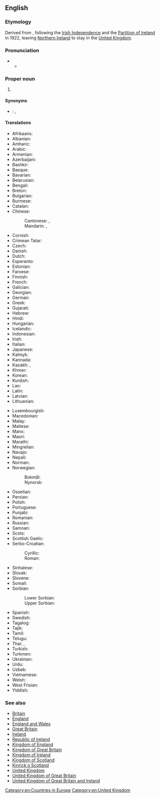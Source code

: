 ==English==
{{wikipedia}}

===Etymology===
Derived from {{m|en|United Kingdom of Great Britain and Ireland}}, following the [[w:Irish Free State|Irish Independence]] and the [[w:Partition of Ireland|Partition of Ireland]] in 1922, leaving [[Northern Ireland]] to stay in the [[United Kingdom]].

===Pronunciation===
* {{IPA|en|/jʊˈnaɪtɪd ˈkɪŋdəm əv ˌɡɹeɪt ˈbɹɪtən ən ˌnɔː(ɹ)ðə(ɹ)n ˈaɪə(ɹ)lənd/}}
** {{audio|en|LL-Q1860 (eng)-Vealhurl-UK.wav|Audio (UK)}}

===Proper noun===
{{en-proper noun|head=the [[United Kingdom]] [[of]] [[Great Britain]] [[and]] [[Northern Ireland]]}}

# {{senseid|en|Q145}}{{n-g|The [[official]] name of the [[United Kingdom]] (since 1927).}}

====Synonyms====
* {{q|initialisms}}: {{l|en|UKGBNI}}, {{l|en|UKoGBaNI}}

====Translations====
{{trans-top|id=Q145|United Kingdom of Great Britain and Northern Ireland}}
* Afrikaans: {{t|af|Verenigde Koninkryk van Groot-Brittanje en Noord-Ierland}}
* Albanian: {{t|sq|Mbretëria e Bashkuar e Britanisë së Madhe dhe Irlandës së Veriut}}
* Amharic: {{t|am|የታላቋ ብሪታኒያ እና የሰሜን አየርላንድ ንጉዛት ኅብረት}}
* Arabic: {{t|ar|الْمَمْلَكَة الْمُتَّحِدَة لِبِرِيطَانِيَا الْعُظْمَى وَأَيِرْلَنْدَا الشَّمَالِيَّة|tr=al-mamlaka l-muttaḥida li-birīṭāniyā l-ʿuẓmā wa-ʾayirlandā š-šamāliyya}}
* Armenian: {{t|hy|Մեծ Բրիտանիայի և Հյուսիսային Իռլանդիայի Միացյալ Թագավորություն}}
* Azerbaijani: {{t|az|Böyük Britaniya və Şimali İrlandiya Birləşmiş Krallığı}}
* Bashkir: {{t|ba|Бөйөк Британияның һәм Төньяҡ Ирландияның Берләшкән Короллеге}}
* Basque: {{t|eu|Britainia Handia eta Ipar Irlandako Erresuma Batua}}
* Bavarian: {{t|bar|Vaoanigts Kinireich vo Großbritannien und Noadirland}}
* Belarusian: {{t|be|Злу́чанае Карале́ўства Вялі́кабрыта́ніі і Паўно́чнай Ірла́ндыі|n}}
* Bengali: {{t|bn|গ্রেইট ব্রিটেন এবং উত্তর আয়ারল্যাণ্ডের যুক্তরাজ্য}}
* Breton: {{t|br|Rouantelezh-Unanet Breizh-Veur ha Norzhiwerzhon}}
* Bulgarian: {{t|bg|Обединено кралство Великобритания и Северна Ирландия|n}}
* Burmese: {{t|my|ယူနိုက်တက် ကင်းဒမ်းအော့ဖ် ဂရိတ်ဗြိတိန်နှင့် မြောက်အိုင်ယာလန်}}
* Catalan: {{t|ca|Regne Unit de Gran Bretanya i Irlanda del Nord}}
* Chinese:
*: Cantonese: {{t|yue|大不列顛及北愛爾蘭聯合王國}}, {{t|yue|大不列颠及北爱尔兰联合王国|tr=daai6 bat1 lit6 din1 kap6 bak1 oi3 ji5 laan4 lyun4 hap6 wong4 gwok3}}
*: Mandarin: {{t+|cmn|大不列顛及北愛爾蘭聯合王國}}, {{t|cmn|大不列颠及北爱尔兰联合王国|tr=Dà-Bùlièdiān jí Běi-Ài'ěrlán Liánhé Wángguó}}
* Cornish: {{t|kw|Ruwvaneth Unys Breten Veur ha Wordhon Gledh}}
* Crimean Tatar: {{t|crh|Büyük Britaniya ve Şimaliy İrlandiya Qоşma Qırallığı}}
* Czech: {{t+|cs|Spojené království Velké Británie a Severního Irska|n}}
* Danish: {{t|da|Det Forenede Kongerige Storbritannien og Nordirland|n}}
* Dutch: {{t|nl|Verenigd Koninkrijk van Groot-Brittannië en Noord-Ierland|n}}
* Esperanto: {{t|eo|Unuiĝinta Reĝlando de Granda Britio kaj Nord-Irlando}}
* Estonian: {{t|et|Suurbritannia ja Põhja-Iiri Ühendkuningriik}}
* Faroese: {{t|fo|Sameinda kongsríkið Stórabretland og Norðurírland|n}}
* Finnish: {{t+|fi|Ison-Britannian ja Pohjois-Irlannin yhdistynyt kuningaskunta}}
* French: {{t+|fr|Royaume-Uni de Grande-Bretagne et d’Irlande du Nord|m}}
* Galician: {{t|gl|Reino Unido de Gran Bretaña e Irlanda do Norte}}
* Georgian: {{t|ka|დიდი ბრიტანეთისა და ჩრდილოეთ ირლანდიის გაერთიანებული სამეფო}}
* German: {{t+|de|Vereinigtes Königreich Großbritannien und Nordirland|n}}
* Greek: {{t+|el|Ηνωμένο Βασίλειο της Μεγάλης Βρετανίας και της Βορείου Ιρλανδίας|n}}
* Gujarati: {{t|gu|યુનાઇટેડ કિંગડમ ઓફ ગ્રેટ બ્રિટન અને ઉત્તરીય આયર્લેન્ડ}}
* Hebrew: {{t|he|הַמַּמְלָכָה הַמְאוּחֶדֶת שֶׁל בְּרִיטַנְיָה הַגְּדוֹלָה וּצְפוֹן אִירְלַנְד|tr=ha-mamlakha ha-me'ukhedet shel britanya ha-g'dola u-ts'fon 'irland}}
* Hindi: {{t|hi|बृहद् ब्रिटेन और उत्तरी आयरलैण्ड का यूनाईटेड किंगडम}}
* Hungarian: {{t+|hu|Nagy-Britannia és Észak-Írország Egyesült Királysága}}
* Icelandic: {{t|is|Hið sameinaða konungsríki Stóra-Bretlands og Norður-Írlands}}
* Indonesian: {{t|id|Kerajaan Bersatu Britania Raya dan Irlandia Utara}}
* Irish: {{t|ga|Ríocht Aontaithe na Breataine Móire agus Thuaisceart Éireann|f}}
* Italian: {{t+|it|Regno Unito di Gran Bretagna e Irlanda del Nord|m}}
* Japanese: {{t+|ja|グレートブリテン及び北アイルランド連合王国|tr=Gurēto-Buriten oyobi Kita-Airurando rengōōkoku}}
* Kalmyk: {{t|xal|Ик Бритишин болн Ар Гәәлгүдин Ниицәтә Нутг}}
* Kannada: {{t|kn|ಗ್ರೇಟ್ ಬ್ರಿಟನ್ ಹಾಗೂ ಉತ್ತರ ಐರ್ಲೆಂಡ್‌ನ ಯುನೈಟೆಡ್ ಕಿಂಗ್‌ಡಂ}}
* Kazakh: {{t|kk|Ұлыбритания және Солтүстік Ирландия Құрама Патшалығы}}, {{t|kk|Ұлыбритания және Солтүстік Ирландия Біріккен Корольдігі}}
* Khmer: {{t|km|រាជាណាចក្ររួមនៃសហភាពអង់គ្លេស និង អៀរឡង់ខាងជើង}}
* Korean: {{t|ko|^그레이트브리튼 ^북아일랜드 ^연합왕국}}
* Kurdish: {{t+|ku|Keyaniya Yekbûyî ya Brîtaniya Mezin û Bakurê Îrlendayê}}
* Lao: {{t|lo|ສະຫະລາຊະອານາຈັກເບຕາຍໃຫຍ່ແລະອຽກລັງເໜືອ}}
* Latin: {{t|la|Coniunctum Britanniae Magnae et Hiberniae Septentrionalis Regnum|n}}
* Latvian: {{t|lv|Lielbritānijas un Ziemeļīrijas Apvienotā Karaliste|f}}
* Lithuanian: {{t+|lt|Jungtinė Didžiosios Britanijos ir Šiaurės Airijos Karalystė|f}}
{{trans-mid}}
* Luxembourgish: {{t|lb|Vereenegt Kinnekräich vu Groussbritannien an Nordirland}}
* Macedonian: {{t|mk|Обеди́нето Кра́лство на Ве́лика Брита́нија и Се́верна И́рска|n}}
* Malay: {{t|ms|Kerajaan Bersatu Britain Raya dan Ireland Utara}}
* Maltese: {{t|mt|Renju Unit tal-Gran Brittanja u l-Irlanda ta' Fuq|m|alt=Ir-Renju Unit tal-Gran Brittanja u l-Irlanda ta' Fuq}}
* Manx: {{t|gv|Reeriaght Unnaneysit ny Bretyn Mooar as Nerin Hwoaie}}
* Maori: {{t|mi|Ko te Kīngatanga Kotahi o Piritene Nui me Airangi ki te Raki}}
* Marathi: {{t|mr|ग्रेट ब्रिटन व उत्तर आयर्लंडचे संयुक्त राजतंत्र}}
* Mingrelian: {{t|xmf|დიდი ბრიტანეთიშ დო ოორუე ირლანდიაშ გოართოიანაფილი ომაფე}}
* Navajo: {{t|nv|Tótaʼ Dineʼé dóó Náhookǫsjí Bitsiighaʼ Łichííʼí Bikéyah Ałhidadiidzooígíí}}
* Nepali: {{t|ne|बेलायत र उत्तरी आयरल्यान्डको संयुक्त अधिराज्य}}
* Norman: {{t|nrf|Rouoyaume Unni d'la Grande Brétangne et d'l'Irlande du Nord|m}}
* Norwegian:
*: Bokmål: {{t|nb|Det forente kongerike Storbritannia og Nord-Irland|n}}
*: Nynorsk: {{t|nn|Det sameinte kongeriket Storbritannia og Nord-Irland|n}}
* Ossetian: {{t|os|Стыр Британи ӕмӕ Цӕгат Ирландийы Иугонд Паддзахад}}
* Persian: {{t|fa|پادشاهی متحد بریتانیای کبیر و ایرلند شمالی|tr=pâdešâhi-ye mottahed-e beritâniyâ-ye kabir va irlând-e šomâli}}
* Polish: {{t+|pl|Zjednoczone Królestwo Wielkiej Brytanii i Irlandii Północnej|n}}
* Portuguese: {{t|pt|Reino Unido da Grã-Bretanha e Irlanda do Norte|m}}
* Punjabi: {{t|pa|ਗਰੇਟ ਬ੍ਰਿਟੇਨ ਅਤੇ ਉੱਤਰੀ ਆਇਰਲੈਂਡ ਦੀ ਸੰਯੁਕਤ ਰਾਜਸ਼ਾਹੀ}}
* Romanian: {{t|ro|Regatul Unit al Marii Britanii și al Irlandei de Nord|n}}
* Russian: {{t+|ru|Соединённое Короле́вство Великобрита́нии и Се́верной Ирла́ндии|n}}
* Samoan: {{t|sm|Iunaite Malo o Peretānia Tele ma Aialani i Matu}}
* Scots: {{t|sco|Unitit Kinrick o Great Breetain an Northren Ireland}}
* Scottish Gaelic: {{t|gd|An Rìoghachd Aonaichte Bhreatainn is Èireann a Tuath|f}}
* Serbo-Croatian:
*: Cyrillic: {{t|sh|Уједињено Краљевство Велике Британије и Северне Ирске|n}}
*: Roman: {{t|sh|Ujedinjeno Kraljevstvo Velike Britanije i Sjeverne Irske|n}}
* Sinhalese: {{t|si|මහා බ්‍රිතාන්‍ය හා උතුරු අයර්ලන්ත එක්සත් රාජධානිය|sc=Sinh}}
* Slovak: {{t+|sk|Spojené kráľovstvo Veľkej Británie a Severného Írska|n}}
* Slovene: {{t|sl|Združeno kraljestvo Velike Britanije in Severne Irske|n}}
* Somali: {{t|so|Midowga boqortooyada Britan iyo woqooyiga Ireland}}
* Sorbian:
*: Lower Sorbian: {{t|dsb|Zjadnośone kralojstwo Wjelikeje Britaniskeje a Pódpołnocneje Irskeje|n}}
*: Upper Sorbian: {{t|hsb|Zjednoćene kralestwo Wulkobritaniskeje a Sewjerneje Irskeje|n}}
* Spanish: {{t|es|Reino Unido de Gran Bretaña e Irlanda del Norte|m}}
* Swedish: {{t+|sv|Förenade konungariket Storbritannien och Nordirland}}
* Tagalog: {{t|tl|Reyno Unido ng Gran Britanya at Hilagang Irlanda}}
* Tajik: {{t|tg|Подшоҳии Муттаҳидаи Британияи Кабир ва Ирландияи Шимолӣ}}
* Tamil: {{t|ta|பெரிய பிரித்தானியா மற்றும் வட அயர்லாந்தின் ஐக்கிய இராச்சியம்}}
* Telugu: {{t|te|యునైటెడ్ కింగ్‌డమ్ ఆఫ్ గ్రేట్ బ్రిటన్ మరియు దక్షిణ ఐర్లాండ్}}
* Thai: {{t|th|สหราชอาณาจักรบริเตนใหญ่และไอร์แลนด์เหนือ}}, {{t|th|สหราชอาณาจักรเกรตบริเตนและนอร์เทิร์นไอร์แลนด์}}
* Turkish: {{t+|tr|Büyük Britanya ve Kuzey İrlanda Birleşik Krallığı}}
* Turkmen: {{t|tk|Beýik Britaniýanyň we Demirgazyk Irlandiýanyň Birleşen Patyşalygy}}
* Ukrainian: {{t|uk|Сполу́чене Королі́вство Вели́кої Брита́нії та Півні́чної Ірла́ндії|n}}
* Urdu: {{t|ur|متحدہ مملکتِ برطانیہ کبیر و شمالی آئرلینڈ|tr=muttahidā mamlakat-e britānyā kabīr va śumālī āirlaiṇḍ}}
* Uzbek: {{t|uz|Buyuk Britaniya va Shimoliy Irlandiya Birlashgan Qirolligi}}
* Vietnamese: {{t|vi|Vương quốc Liên hiệp Anh và Bắc Ireland}}
* Welsh: {{t|cy|Teyrnas Unedig Prydain Fawr a Gogledd Iwerddon|f}}
* West Frisian: {{t|fy|Feriene Keninkryk fan Grut-Brittanje en Noard-Ierlân}}
* Yiddish: {{t|yi|פֿאַראייניקטע קיניגרײַך פֿון גרויסבריטאַניע און צפֿון אירלאַנד|n|tr=fareynikte kinigraykh fun groysbritanye un tsofn irland}}
{{trans-bottom}}

===See also===
* [[Britain]]
* [[England]]
* [[England and Wales]]
* [[Great Britain]]
* [[Ireland]]
* [[Republic of Ireland]]
* [[Kingdom of England]]
* [[Kingdom of Great Britain]]
* [[Kingdom of Ireland]]
* [[Kingdom of Scotland]]
* [[Kinrick o Scotland]]
* [[United Kingdom]]
* [[United Kingdom of Great Britain]]
* [[United Kingdom of Great Britain and Ireland]]

[[Category:en:Countries in Europe]]
[[Category:en:United Kingdom]]
